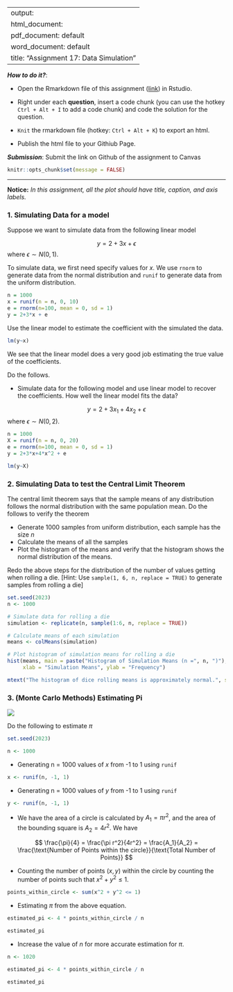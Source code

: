 
---
output: 
  html_document:
  pdf_document: default
  word_document: default
title: "Assignment 17: Data Simulation"
---

***How to do it?***: 

- Open the Rmarkdown file of this assignment ([link](assignment17.Rmd)) in Rstudio. 

- Right under each **question**, insert  a code chunk (you can use the hotkey `Ctrl + Alt + I` to add a code chunk) and code the solution for the question. 

- `Knit` the rmarkdown file (hotkey: `Ctrl + Alt + K`) to export an html.  

-  Publish the html file to your Githiub Page. 

***Submission***: Submit the link on Github of the assignment to Canvas

```r
knitr::opts_chunk$set(message = FALSE)
```


-------

**Notice:** *In this assignment, all the plot should have title, caption, and axis labels. *

### 1. Simulating Data for a model

Suppose we want to simulate data from the following linear model

$$
y = 2 + 3 x + \epsilon
$$
where $\epsilon \sim N(0, 1)$. 

To simulate data, we first need specify values for $x$.  We use `rnorm` to generate data from the normal distribution and `runif` to generate data from the uniform distribution.

```r
n = 1000
x = runif(n = n, 0, 10)
e = rnorm(n=100, mean = 0, sd = 1)
y = 2+3*x + e
```
Use the linear model to estimate the coefficient with the simulated the data. 

```r
lm(y~x)
```

We see that the linear model does a very good job estimating the true value of the coefficients.

Do the follows.

- Simulate data for the following model and use linear model to recover the coefficients. How well the linear model fits the data?

$$
y = 2 + 3 x_1 + 4x_2 + \epsilon
$$
where $\epsilon \sim N(0, 2)$. 

```r
n = 1000
X = runif(n = n, 0, 20)
e = rnorm(n=100, mean = 0, sd = 1)
y = 2+3*x+4*x^2 + e 
```

```r
lm(y~X)
```


### 2. Simulating Data to test the Central Limit Theorem

The central limit theorem says that the sample means of any distribution follows the normal distribution with the same population mean. Do the follows to verify the theorem

- Generate 1000 samples from uniform distribution, each sample has the size $n$
- Calculate the means of all the samples
- Plot the histogram of the means and verify that the histogram shows the normal distribution of the means. 

Redo the above steps for the distribution of the number of values getting when rolling a die. [Hint: Use `sample(1, 6, n, replace = TRUE)` to generate samples from rolling a die]

```r
set.seed(2023)
n <- 1000

# Simulate data for rolling a die
simulation <- replicate(n, sample(1:6, n, replace = TRUE))

# Calculate means of each simulation
means <- colMeans(simulation)

# Plot histogram of simulation means for rolling a die
hist(means, main = paste("Histogram of Simulation Means (n =", n, ")"), 
     xlab = "Simulation Means", ylab = "Frequency")

mtext("The histogram of dice rolling means is approximately normal.", side = 1, line = 4, cex = 0.8)


```


### 3. (Monte Carlo Methods) Estimating Pi

![](sim.png)

Do the following to estimate $\pi$

```r
set.seed(2023)

n <- 1000
```


- Generating n = 1000 values of $x$ from -1 to 1 using `runif`
```r
x <- runif(n, -1, 1)
```


- Generating n = 1000 values of $y$ from -1 to 1 using `runif`
```r
y <- runif(n, -1, 1)
```


- We have the area of a circle is calculated by $A_1 = \pi r^2$, and the area of the bounding square is $A_2 = 4r^2$. We have

$$
\frac{\pi}{4} = \frac{\pi r^2}{4r^2} = \frac{A_1}{A_2} = \frac{\text{Number of Points within the circle}}{\text{Total Number of Points}}
$$

- Counting the number of points $(x,y)$ within the circle by counting the number of points such that $x^2 + y^2 \leq 1$. 
```r
points_within_circle <- sum(x^2 + y^2 <= 1)
```


- Estimating $\pi$ from the above equation.
```r
estimated_pi <- 4 * points_within_circle / n

estimated_pi
```


- Increase the value of $n$ for more accurate estimation for $\pi$.
```r
n <- 1020

estimated_pi <- 4 * points_within_circle / n

estimated_pi
```



